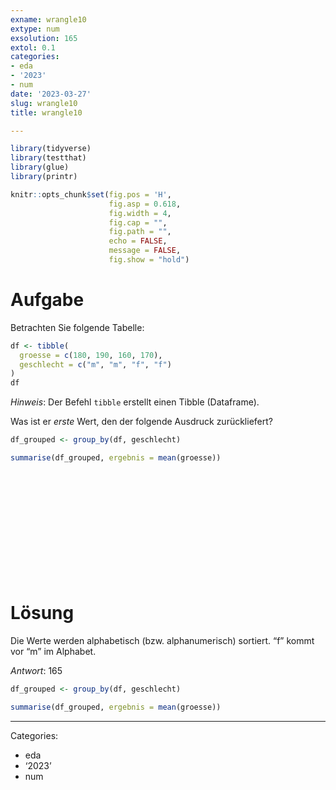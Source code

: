 ```yaml
---
exname: wrangle10
extype: num
exsolution: 165
extol: 0.1
categories:
- eda
- '2023'
- num
date: '2023-03-27'
slug: wrangle10
title: wrangle10

---
```





```r
library(tidyverse)
library(testthat)
library(glue)
library(printr)
```


```r
knitr::opts_chunk$set(fig.pos = 'H',
                      fig.asp = 0.618,
                      fig.width = 4,
                      fig.cap = "", 
                      fig.path = "",
                      echo = FALSE,
                      message = FALSE,
                      fig.show = "hold")
```






# Aufgabe

Betrachten Sie folgende Tabelle:

```r
df <- tibble(
  groesse = c(180, 190, 160, 170),
  geschlecht = c("m", "m", "f", "f")
)
df
```

*Hinweis*: Der Befehl `tibble` erstellt einen Tibble (Dataframe).

Was ist er *erste* Wert, den der folgende Ausdruck zurückliefert?

```r
df_grouped <- group_by(df, geschlecht)

summarise(df_grouped, ergebnis = mean(groesse))

```






</br>
</br>
</br>
</br>
</br>
</br>
</br>
</br>
</br>
</br>

# Lösung

Die Werte werden alphabetisch (bzw. alphanumerisch) sortiert. "f" kommt vor "m" im Alphabet.

*Antwort*: 165

```r
df_grouped <- group_by(df, geschlecht)

summarise(df_grouped, ergebnis = mean(groesse))

```






---

Categories: 

- eda
- '2023'
- num

